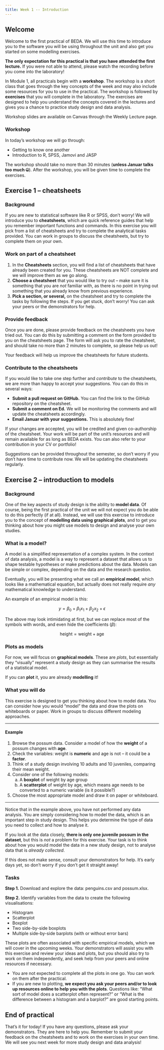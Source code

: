 ```yaml
---
title: Week 1 -- Introduction
---
```


## Welcome
Welcome to the first practical of BEDA. We will use this time to introduce you to the software you will be using throughout the unit and also get you started on some modelling exercises.

**The only expectation for this practical is that you have attended the first lecture.** If you were not able to attend, please watch the recording before you come into the laboratory!

In Module 1, all practicals begin with a **workshop**. The workshop is a short class that goes through the key concepts of the week and may also include some resources for you to use in the practical. The workshop is followed by **exercises** that you will complete in the laboratory. The exercises are designed to help you understand the concepts covered in the lectures and gives you a chance to practice study design and data analysis.

Workshop slides are available on Canvas through the Weekly Lecture page.

### Workshop
In today's workshop we will go through:

- Getting to know one another
- Introduction to R, SPSS, Jamovi and JASP

The workshop should take no more than 30 minutes (**unless Januar talks too much 🤐**). After the workshop, you will be given time to complete the exercises. 


## Exercise 1 -- cheatsheets

### Background
If you are new to statistical software like R or SPSS, don't worry! We will introduce you to **cheatsheets**, which are quick reference guides that help you remember important functions and commands. In this exercise you will pick from a list of cheatsheets and try to complete the analytical tasks provided. You can work in groups to discuss the cheatsheets, but try to complete them on your own.

### Work on part of a cheatsheet
1. In the **Cheatsheets** section, you will find a list of cheatsheets that have already been created for you. These cheatsheets are NOT complete and we will improve them as we go along.
2. **Choose a cheatsheet** that you would like to try out -- make sure it is something that you are *not* familiar with, as there is no point in trying out something that you already know from previous experience.
3. **Pick a section, or several,** on the cheatsheet and try to complete the tasks by following the steps. If you get stuck, don't worry! You can ask your peers or the demonstrators for help.

### Provide feedback 
Once you are done, please provide feedback on the cheatsheets you have tried out. You can do this by submitting a comment on the form provided to you on the cheatsheets page. The form will ask you to rate the cheatsheet, and should take no more than 2 minutes to complete, so please help us out!

Your feedback will help us improve the cheatsheets for future students.


### Contribute to the cheatsheets
If you would like to take one step further and *contribute* to the cheatsheets, we are more than happy to accept your suggestions. You can do this in several ways:

- **Submit a pull request on GitHub.** You can find the link to the GitHub repository on the cheatsheet.
- **Submit a comment on Ed.** We will be monitoring the comments and will update the cheatsheets accordingly.
- **Email Januar with your suggestions.** This is absolutely fine!

If your changes are accepted, you will be credited and given co-authorship of the cheatsheet. Your work will be part of the unit's resources and will remain available for as long as BEDA exists. You can also refer to your contribution in your CV or portfolio!

::: callout-tip
Suggestions can be provided throughout the semester, so don't worry if you don't have time to contribute now. We will be updating the cheatsheets regularly.
:::


## Exercise 2 -- introduction to models



### Background

One of the key aspects of study design is the ability to **model data**.  Of course, being the first practical of the unit we will not expect you do be able to do this perfectly (if at all). Instead, we will use this exercise to introduce you to the concept of **modelling data using graphical plots**, and to get you thinking about how you might use models to design and analyse your own studies.


### What is a model?

A model is a simplified representation of a complex system. In the context of data analysis, a model is a way to represent a dataset that allows us to shape testable hypotheses or make predictions about the data. Models can be simple or complex, depending on the data and the research question.

Eventually, you will be presenting what we call an **empirical model**, which looks like a mathematical equation, but actually does not really require *any* mathematical knowledge to understand.


An example of an empirical model is this:

$$y = \beta_0 + \beta_1 x_1 + \beta_2 x_2 + \epsilon$$

The above may look intimidating at first, but we can replace most of the symbols with words, and even hide the coefficients ($\beta$):

$$\text{height} = \text{weight} + \text{age}$$

### Plots as models

For now, we will focus on **graphical models**. These are *plots*, but essentially they "visually" represent a study design as they can summarise the results of a statistical model.

::: callout-tip
If you can **plot** it, you are already **modelling** it!
:::

### What you will do

This exercise is designed to get you thinking about how to model data. You can consider how you would "model" the data and draw the plots on whiteboards or paper. Work in groups to discuss different modeling approaches. 

-----

#### Example
1. Browse the possum data. Consider a model of how the **weight** of a possum changes with **age**.
2. Check the variables: weight is **numeric** and age is not -- it could be a **factor**.
3. Think of a study design involving 10 adults and 10 juveniles, comparing their mean weight.
4. Consider one of the following models:
    a. A **boxplot** of weight by age group
    b. A **scatterplot** of weight by age, which means age needs to be converted to a numeric variable (is it possible?)
5. Choose the most appropriate model and draw it on paper or whiteboard.

-----

Notice that in the example above, you have not performed any data analysis. You are simply considering how to model the data, which is an important step in study design. This helps you determine the type of data you need to collect and how to analyse it.

::: callout-important
If you look at the data closely, **there is only one juvenile possum in the dataset**, but this is *not* a problem for this exercise. Your task is to think about how you would model the data in a new study design, not to analyse data that is *already collected*.
:::

If this does not make sense, consult your demonstrators for help. It's early days yet, so don't worry if you don't get it straight away!

### Tasks

**Step 1.** Download and explore the data: penguins.csv and possum.xlsx.

**Step 2.** Identify variables from the data to create the following visualisations:

- Histogram
- Scatterplot
- Boxplot
- Two side-by-side boxplots
- Multiple side-by-side barplots (with or without error bars)

These plots are often associated with specific empirical models, which we will cover in the upcoming weeks. Your demonstrators will assist you with this exercise and review your ideas and plots, but you should also try to work on them independently, and seek help from your peers and online resources if necessary.

::: callout-tip
- You are not expected to complete all the plots in one go. You can work on them after the practical.
- If you are new to plotting, **we expect you ask your peers and/or to look up resources online to help you with the plots**. Questions like: "What sort of model does a scatterplot often represent?" or "What is the difference between a histogram and a barplot?" are good starting points.
:::

## End of practical

That's it for today! If you have any questions, please ask your demonstrators. They are here to help you. Remember to submit your feedback on the cheatsheets and to work on the exercises in your own time. We will see you next week for more study design and data analysis!